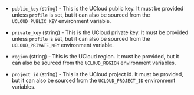 <!-- Code generated from the comments of the AccessConfig struct in builder/ucloud/common/access_config.go; DO NOT EDIT MANUALLY -->

-   `public_key` (string) - This is the UCloud public key. It must be provided unless `profile` is set,
    but it can also be sourced from the `UCLOUD_PUBLIC_KEY` environment variable.
    
-   `private_key` (string) - This is the UCloud private key. It must be provided unless `profile` is set,
    but it can also be sourced from the `UCLOUD_PRIVATE_KEY` environment variable.
    
-   `region` (string) - This is the UCloud region. It must be provided, but it can also be sourced from
    the `UCLOUD_REGION` environment variables.
    
-   `project_id` (string) - This is the UCloud project id. It must be provided, but it can also be sourced
    from the `UCLOUD_PROJECT_ID` environment variables.
    